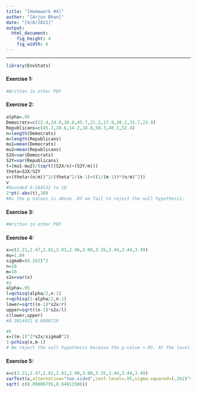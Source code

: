 ```yaml
---
title: "[Homework #4]"
author: "[Arjun Bhan]"
date: "[4/8/2021]"
output:
  html_document:
    fig_height: 4
    fig_width: 6
---
```



* * *
```r
library(EnvStats)
```

#### Exercise 1: 
```r
#Written in other PDF
```


#### Exercise 2:
```r
alpha=.05
Democrats=c(22.4,24.0,38.0,45.7,21.2,17.9,38.2,33.7,23.8)
Republicans=c(45.7,28.6,14.2,18.8,50.3,40.1,52.4)
n=length(Democrats)
m=length(Republicans)
mu1=mean(Democrats)
mu2=mean(Republicans)
S2X=var(Democrats)
S2Y=var(Republicans)
t=(mu1-mu2)/(sqrt((S2X/n)+(S2Y/m)))
theta=S2X/S2Y
v=(theta+(n/m))^2/(theta^2/(n-1)+((1/(m-1))*(n/m)^2))
v
#Rounded 9.584532 to 10
2*pt(-abs(t),10)
#As the p values is above .05 we fail to reject the null hypothesis. 
```


#### Exercise 3:

```r
#Written in other PDF
```

#### Exercise 4:

```r
x=c(2.21,2.47,2.81,2.81,2.96,3.00,3.35,3.44,3.44,3.49)
mu=1.84
sigma0=(0.262)^2
n=10
m=10
s2x=var(x)
#a
alpha=.05
l=qchisq(alpha/2,n-1)
r=qchisq(1-alpha/2,n-1)
lower=sqrt((n-1)*s2x/r)
upper=sqrt((n-1)*s2x/l)
c(lower,upper)
#0.3014431 0.8000719

#b
x=((m-1)^2*s2x/sigma0^2)
1-pchisq(x,m-1)
# We reject the null hypothesis because the p-value <.05. At the level of significant α=1%, the data suggest that the interest rates for five-year CDs are more variable than those for one-year certificates
```

#### Exercise 5:
```r
x=c(2.21,2.47,2.81,2.81,2.96,3.00,3.35,3.44,3.44,3.49)
varTest(x,alternative="two.sided",conf.level=.95,sigma.squared=(.262)^4)
sqrt( c(0.09086795,0.64011506))
```


